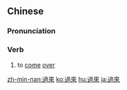 {{also|过来}}
==Chinese==
{{zh-forms|s=过来}}

===Pronunciation===
{{zh-pron
|m=guòlái
|c=gwo3 lai4
|h=pfs=ko-lòi
|ma=zh-guòlái.ogg
|mn=kòe-lâi/kè-lâi
|cat=v
}}

===Verb===
{{zh-verb}}

# to [[come]] [[over]]
#: {{zh-x|小 明，快 過來 啊。|''Xiaoming, get over here.''}}

{{zh-cat|Beginning}}

[[zh-min-nan:過來]]
[[ko:過來]]
[[hu:過來]]
[[ja:過來]]